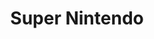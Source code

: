 ---
title: "Super Nintendo"
meta_title: "Super Nintendo craft"
description: "Craft de Super Nintendo"
rank: "e"
draft: false
name: "Super Nintendo"
recipe_img: "https://wiki.pokexgames.com/images/1/13/Super_Nintendo.png"
level: 8
craft_time: 480
result: 1
value_npc: 1
ingredients:
  - name: "Screw"
    quantity: 20
    item_img: "https://wiki.pokexgames.com/images/5/59/Screw.png"
    value_npc: 1
  - name: "Iron Ore"
    quantity: 1
    item_img: "https://wiki.pokexgames.com/images/e/e7/Iron_ore.png"
    value_npc: 1
---